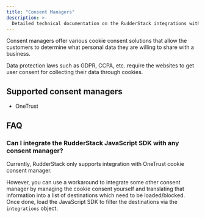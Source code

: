 ```yaml
---
title: "Consent Managers"
description: >-
  Detailed technical documentation on the RudderStack integrations with various consent managers.
---
```


Consent managers offer various cookie consent solutions that allow the customers to determine what personal data they are willing to share with a business.

<div class="infoBlock">
 
Data protection laws such as GDPR, CCPA, etc. require the websites to get user consent for collecting their data through cookies.
</div>

## Supported consent managers

- <Link to="/sources/event-streams/sdks/rudderstack-javascript-sdk/consent-managers/onetrust/">OneTrust</Link>

## FAQ

### Can I integrate the RudderStack JavaScript SDK with any consent manager?

Currently, RudderStack only supports integration with <Link to="/sources/event-streams/sdks/rudderstack-javascript-sdk/consent-managers/onetrust/">OneTrust cookie consent manager</Link>.

However, you can use a workaround to integrate some other consent manager by managing the cookie consent yourself and translating that information into a list of destinations which need to be loaded/blocked. Once done, load the JavaScript SDK to <Link to="/sources/event-streams/sdks/rudderstack-javascript-sdk/#filtering-selective-destinations">filter the destinations</Link> via the `integrations` object.


